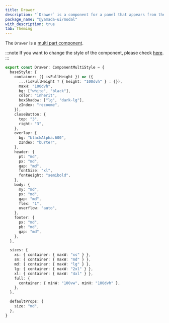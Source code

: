 ```yaml
---
title: Drawer
description: "`Drawer` is a component for a panel that appears from the edge of the screen."
package_name: "@yamada-ui/modal"
with_description: true
tab: Theming
---
```


The `Drawer` is a [multi part component](/styled-system/theming/component-style#multi-part-component).

:::note
If you want to change the style of the component, please check [here](/styled-system/theming/customize-theme#changing-the-style-of-components).
:::

```ts
export const Drawer: ComponentMultiStyle = {
  baseStyle: {
    container: ({ isFullHeight }) => ({
      ...(isFullHeight ? { height: "100dvh" } : {}),
      maxH: "100dvh",
      bg: ["white", "black"],
      color: "inherit",
      boxShadow: ["lg", "dark-lg"],
      zIndex: "recoome",
    }),
    closeButton: {
      top: "3",
      right: "3",
    },
    overlay: {
      bg: "blackAlpha.600",
      zIndex: "burter",
    },
    header: {
      pt: "md",
      px: "md",
      gap: "md",
      fontSize: "xl",
      fontWeight: "semibold",
    },
    body: {
      my: "md",
      px: "md",
      gap: "md",
      flex: "1",
      overflow: "auto",
    },
    footer: {
      px: "md",
      pb: "md",
      gap: "md",
    },
  },

  sizes: {
    xs: { container: { maxW: "xs" } },
    sm: { container: { maxW: "md" } },
    md: { container: { maxW: "lg" } },
    lg: { container: { maxW: "2xl" } },
    xl: { container: { maxW: "4xl" } },
    full: {
      container: { minW: "100vw", minH: "100dvh" },
    },
  },

  defaultProps: {
    size: "md",
  },
}
```
